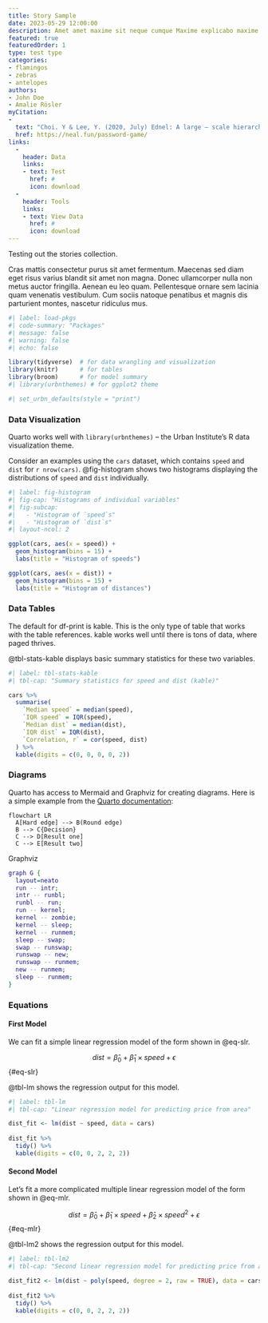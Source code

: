 ```yaml
---
title: Story Sample
date: 2023-05-29 12:00:00
description: Amet amet maxime sit neque cumque Maxime explicabo maxime est accusamus exercitationem ad Dolor nulla ipsum rem nemo ab deserunt eligendi quas hic Quo impedit vel perspiciatis quam.
featured: true
featuredOrder: 1
type: test type
categories:
- flamingos
- zebras
- antelopes
authors:
- John Doe
- Amalie Rösler
myCitation:
- 
  text: "Choi. Y & Lee, Y. (2020, July) Ednel: A large – scale hierarchical dataset in education. Springer, Cham. DOI:10.1111/josi.12122"
  href: https://neal.fun/password-game/
links:
  -
    header: Data
    links:
    - text: Test
      href: #
      icon: download
  -
    header: Tools
    links:
    - text: View Data
      href: #
      icon: download
---
```


Testing out the stories collection.

Cras mattis consectetur purus sit amet fermentum. Maecenas sed diam eget risus varius blandit sit amet non magna. Donec ullamcorper nulla non metus auctor fringilla. Aenean eu leo quam. Pellentesque ornare sem lacinia quam venenatis vestibulum. Cum sociis natoque penatibus et magnis dis parturient montes, nascetur ridiculus mus.

```r
#| label: load-pkgs
#| code-summary: "Packages"
#| message: false
#| warning: false
#| echo: false

library(tidyverse)  # for data wrangling and visualization
library(knitr)      # for tables
library(broom)      # for model summary
#| library(urbnthemes) # for ggplot2 theme

#| set_urbn_defaults(style = "print")

```

### Data Visualization {#sec-dataviz}

Quarto works well with `library(urbnthemes)` -- the Urban Institute's R data visualization theme. 

Consider an examples using the `cars` dataset, which contains `speed` and `dist` for `r nrow(cars)`. @fig-histogram shows two histograms displaying the distributions of `speed` and `dist` individually.

```r
#| label: fig-histogram
#| fig-cap: "Histograms of individual variables"
#| fig-subcap:
#|   - "Histogram of `speed`s"
#|   - "Histogram of `dist`s" 
#| layout-ncol: 2

ggplot(cars, aes(x = speed)) +
  geom_histogram(bins = 15) +
  labs(title = "Histogram of speeds")

ggplot(cars, aes(x = dist)) +
  geom_histogram(bins = 15) +
  labs(title = "Histogram of distances")

```

### Data Tables {#sec-tables}

The default for df-print is kable. This is the only type of table that works with the table references. kable works well until there is tons of data, where paged thrives. 

@tbl-stats-kable displays basic summary statistics for these two variables.

```r
#| label: tbl-stats-kable
#| tbl-cap: "Summary statistics for speed and dist (kable)"

cars %>%
  summarise(
    `Median speed` = median(speed),
    `IQR speed` = IQR(speed),
    `Median dist` = median(dist),
    `IQR dist` = IQR(dist),
    `Correlation, r` = cor(speed, dist)
  ) %>%
  kable(digits = c(0, 0, 0, 0, 2))

```

### Diagrams {#sec-diagrams}

Quarto has access to Mermaid and Graphviz for creating diagrams. Here is a simple example from the [Quarto documentation](https://quarto.org/docs/authoring/diagrams.html):

```mermaid
flowchart LR
  A[Hard edge] --> B(Round edge)
  B --> C{Decision}
  C --> D[Result one]
  C --> E[Result two]
```

Graphviz

```dot
graph G {
  layout=neato
  run -- intr;
  intr -- runbl;
  runbl -- run;
  run -- kernel;
  kernel -- zombie;
  kernel -- sleep;
  kernel -- runmem;
  sleep -- swap;
  swap -- runswap;
  runswap -- new;
  runswap -- runmem;
  new -- runmem;
  sleep -- runmem;
}
```

### Equations {#sec-equations}

#### First Model

We can fit a simple linear regression model of the form shown in @eq-slr.

$$
dist = \hat{\beta}_0 + \hat{\beta}_1 \times speed + \epsilon
$$ {#eq-slr}

@tbl-lm shows the regression output for this model.

```r
#| label: tbl-lm
#| tbl-cap: "Linear regression model for predicting price from area"

dist_fit <- lm(dist ~ speed, data = cars)
  
dist_fit %>%
  tidy() %>%
  kable(digits = c(0, 0, 2, 2, 2))

```

#### Second Model

Let's fit a more complicated multiple linear regression model of the form shown in @eq-mlr. 

$$
dist = \hat{\beta}_0 + \hat{\beta}_1 \times speed + \hat{\beta}_2 \times speed ^ 2 + \epsilon
$$ {#eq-mlr}

@tbl-lm2 shows the regression output for this model.

```r
#| label: tbl-lm2
#| tbl-cap: "Second linear regression model for predicting price from area"

dist_fit2 <- lm(dist ~ poly(speed, degree = 2, raw = TRUE), data = cars)
  
dist_fit2 %>%
  tidy() %>%
  kable(digits = c(0, 0, 2, 2, 2))

```